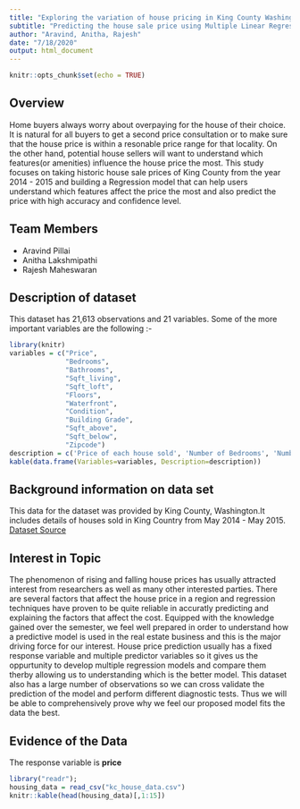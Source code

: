 ```yaml
---
title: "Exploring the variation of house pricing in King County Washington"
subtitle: "Predicting the house sale price using Multiple Linear Regression"
author: "Aravind, Anitha, Rajesh"
date: "7/18/2020"
output: html_document
---
```


```r
knitr::opts_chunk$set(echo = TRUE)
```

## Overview

 Home buyers always worry about overpaying for the house of their choice. It is natural for all buyers to get a second price consultation or to make sure that the house price is within a resonable price range for that locality. On the other hand, potential house sellers will want to understand which features(or amenities) influence the house price the most. This study focuses on taking historic house sale prices of King County from the year 2014 - 2015 and building a Regression model that can help users understand which features affect the price the most and also predict the price with high accuracy and confidence level.
 
## Team Members

- Aravind Pillai
- Anitha Lakshmipathi
- Rajesh Maheswaran
 
## Description of dataset

This dataset has 21,613 observations and 21 variables. Some of the more important variables are the following :-

```r
library(knitr)
variables = c("Price",
              "Bedrooms", 
              "Bathrooms",
              "Sqft_living",
              "Sqft_loft",
              "Floors",
              "Waterfront",
              "Condition",
              "Building Grade",
              "Sqft_above",
              "Sqft_below",
              "Zipcode")
description = c('Price of each house sold', 'Number of Bedrooms', 'Number of Bathrooms', 'Square footage of the apartments interior living space', 'Square footage of the land space', 'Number of floors', 'Whether the apartment was overlooking the waterfront property', 'Condition of the property', 'Rating the quality of the construction and Design', 'Square footage of the interior housing space that is above ground level', 'Square footage of the interior housing space that is below ground level', 'Zipcode of the locality')
kable(data.frame(Variables=variables, Description=description))
```
 
## Background information on data set

  This data for the dataset was provided by King County, Washington.It includes details of houses sold in King Country from May 2014 - May 2015.
  [Dataset Source](https://www.kaggle.com/harlfoxem/housesalesprediction)

## Interest in Topic
  The phenomenon of rising and falling house prices has usually attracted interest from researchers as well as many other interested parties. There are several factors that affect the house price in a region and regression techniques have proven to be quite reliable in accuratly predicting and explaining the factors that affect the cost. Equipped with the knowledge gained over the semester, we feel well prepared in order to understand how a predictive model is used in the real estate business and this is the major driving force for our interest. House price prediction usually has a fixed response variable and multiple predictor variables so it gives us the oppurtunity to develop multiple regression models and compare them therby allowing us to understanding which is the better model. This dataset also has a large number of observations so we can cross validate the prediction of the model and perform different diagnostic tests. Thus we will be able to comprehensively prove why we feel our proposed model fits the data the best.
  
## Evidence of the Data

The response variable is **price**

```r
library("readr");
housing_data = read_csv("kc_house_data.csv")
knitr::kable(head(housing_data)[,1:15])
```

